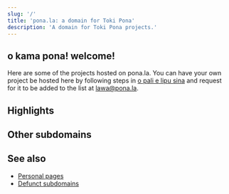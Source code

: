 ```yaml
---
slug: '/'
title: 'pona.la: a domain for Toki Pona'
description: 'A domain for Toki Pona projects.'
---
```



## o kama pona! welcome!
Here are some of the projects hosted on pona.la. You can have your own project be hosted here by following steps in [o pali e lipu sina](/request) and request for it to be added to the list at [lawa@pona.la](mailto:lawa@pona.la).

## Highlights
<List>
    <Card
        img="https://static.wikitide.net/sonaponawiki/e/ec/sona_pona_%28provisional%29.png" 
        title="sona.pona.la"
        desc="a wiki of comprehensive knowledge about Toki Pona"
        url="https://sona.pona.la"
    />
    <Card
        img="https://suno.pona.la/suno.ico"
        title="suno pi toki pona"
        desc="24-hour festival of Toki Pona culture, livestreamed in August every year"
        url="https://suno.pona.la"
    />
    <Card
        img=""
        title="utala musi pi toki pona"
        desc="original literature and art contests"
        url="https://utala.pona.la"
    />
    <Card
        img="https://media.discordapp.net/attachments/1190488533522206801/1373378520130261172/sona-ma-pin-blue.png?ex=68d04eeb&is=68cefd6b&hm=f97b6ace207e0aa807ee880522204aa487f552b6900d7feefe6d965ecdd83fa7&=&format=webp&quality=lossless&width=946&height=946"
        title="ma.pona.la"
        desc="world map of where Toki Pona speakers live"
        url="https://ma.pona.la"
    />
    <Card
        img="https://lipu-sona.pona.la/favicon.png"
        title="lipu-sona.pona.la"
        desc="Toki Pona course by jan Lentan and others"
        url="https://lipu-sona.pona.la"
    />
    <Card
        img="https://seka.pona.la/client/assets/images/logo.svg?d6918b7b93db6bafbe7be24cae482d982ab3ed1b"
        title="ma Seka"
        desc="a video sharing site for Toki Pona"
        url="https://seka.pona.la"
    />
    <Card
        img="https://nimi.pona.la/assets/sitelen/nimi.png"
        title="nimi.pona.la"
        desc="a dictionary by ilo Sasi with the free parts from lipu ku compiled by jan Sonja"
        url="https://nimi.pona.la"
    />
    <Card
        img="https://lipu.pona.la/favicon.png"
        title="lipu.pona.la"
        desc="library of 1300+ articles, song lyrics, poems, and original texts in Toki Pona"
        url="https://lipu.pona.la"
    />
    <Card
        img="https://sin-kulupu.pona.la/favicon.svg"
        title="sin kulupu"
        desc="summary of major developments in Toki Pona culture, every two weeks"
        url="https://sin-kulupu.pona.la"
    />
</List>

## Other subdomains
<List>
    <Card
        img="https://sitelen.pona.la/favicon.png"
        title="tomo sitelen"
        desc="a collection of sitelen pona fonts"
        url="https://sitelen.pona.la/"
    />
    <Card
        img=""
        title="lipu Nasi"
        desc="ARG for sptp2023 by jan Kepe"
        url="https://nasi.pona.la"
    />
    <Card
        img="https://mutenpo.pona.la/favicon.svg"
        title="mu tenpo"
        desc="silly clock by suno Ala"
        url="https://mutenpo.pona.la"
    />
    <Card
        img=""
        title="sike pona pi toki pona"
        desc="webring"
        url="https://sike.pona.la"
    />
    <Card
        img=""
        title="lipu sona suli"
        desc="a wiki by jan Tepo, currently empty"
        url="https://sona-suli.pona.la"
    />
</List>

## See also

* [Personal pages](personal)
* [Defunct subdomains](defunct)
